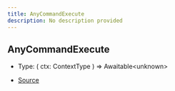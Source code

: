 ```yaml
---
title: AnyCommandExecute
description: No description provided
---
```


## AnyCommandExecute

- Type: (
  ctx: ContextType
  ) => Awaitable\<unknown>

- [Source](https://github.com/underctrl-io/commandkit/blob/f8cc07d11d2ae5ed7f529adff1649936223e27b2/packages/commandkit/src/app/commands/Context.ts#L89)
